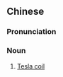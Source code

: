 {{also|特斯拉线圈}}
==Chinese==
{{zh-forms|s=特斯拉线圈|type=32}}

===Pronunciation===
{{zh-pron
|m=Tèsīlā xiànquān
|cat=n
}}

===Noun===
{{zh-noun}}

# [[Tesla coil]]
